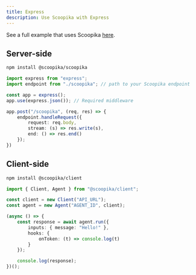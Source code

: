 ```yaml
---
title: Express
description: Use Scoopika with Express
---
```


See a full example that uses Scoopika [here](/guides/scoopika-for-the-web).

## Server-side

```bash
npm install @scoopika/scoopika
```

```typescript
import express from "express";
import endpoint from "./scoopika"; // path to your Scoopika endpoint

const app = express();
app.use(express.json()); // Required middleware

app.post("/scoopika", (req, res) => {
	endpoint.handleRequest({
		request: req.body,
		stream: (s) => res.write(s),
		end: () => res.end()
	});
})
```

## Client-side

```bash
npm install @scoopika/client
```

```typescript
import { Client, Agent } from "@scoopika/client";

const client = new Client("API_URL");
const agent = new Agent("AGENT_ID", client);

(async () => {
	const response = await agent.run({
		inputs: { message: "Hello!" },
		hooks: {
			onToken: (t) => console.log(t)
		}
	});

	console.log(response);
})();
```
